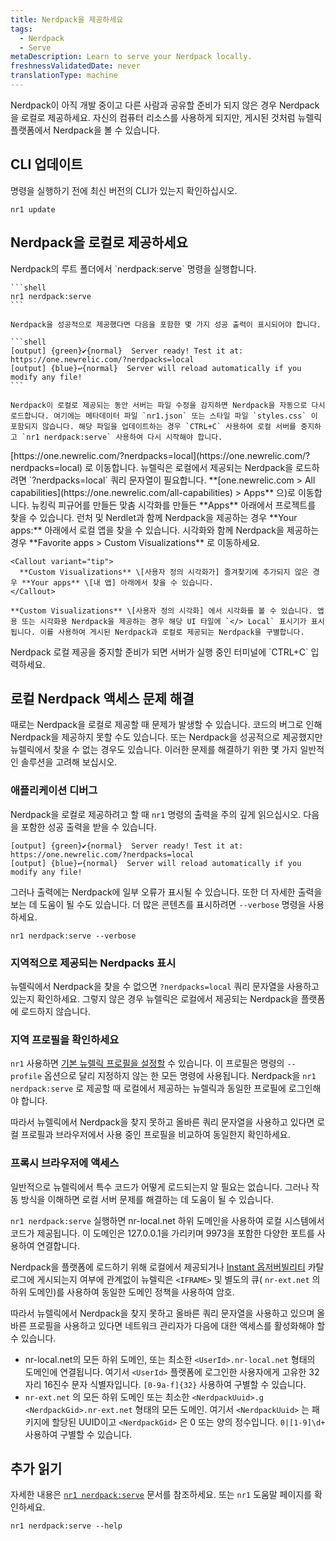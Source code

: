 ```yaml
---
title: Nerdpack을 제공하세요
tags:
  - Nerdpack
  - Serve
metaDescription: Learn to serve your Nerdpack locally.
freshnessValidatedDate: never
translationType: machine
---
```


Nerdpack이 아직 개발 중이고 다른 사람과 공유할 준비가 되지 않은 경우 Nerdpack을 로컬로 제공하세요. 자신의 컴퓨터 리소스를 사용하게 되지만, 게시된 것처럼 뉴렐릭 플랫폼에서 Nerdpack을 볼 수 있습니다.

## CLI 업데이트

명령을 실행하기 전에 최신 버전의 CLI가 있는지 확인하십시오.

```shell
nr1 update
```

## Nerdpack을 로컬로 제공하세요

<Steps>
  <Step>
    Nerdpack의 루트 폴더에서 `nerdpack:serve` 명령을 실행합니다.

    ```shell
    nr1 nerdpack:serve
    ```

    Nerdpack을 성공적으로 제공했다면 다음을 포함한 몇 가지 성공 출력이 표시되어야 합니다.

    ```shell
    [output] {green}✔{normal}  Server ready! Test it at: https://one.newrelic.com/?nerdpacks=local
    [output] {blue}↩{normal}  Server will reload automatically if you modify any file!
    ```

    Nerdpack이 로컬로 제공되는 동안 서버는 파일 수정을 감지하면 Nerdpack을 자동으로 다시 로드합니다. 여기에는 메타데이터 파일 `nr1.json` 또는 스타일 파일 `styles.css` 이 포함되지 않습니다. 해당 파일을 업데이트하는 경우 `CTRL+C` 사용하여 로컬 서버를 중지하고 `nr1 nerdpack:serve` 사용하여 다시 시작해야 합니다.
  </Step>

  <Step>
    [https://one.newrelic.com/?nerdpacks=local](https://one.newrelic.com/?nerdpacks=local) 로 이동합니다. 뉴렐릭은 로컬에서 제공되는 Nerdpack을 로드하려면 `?nerdpacks=local` 쿼리 문자열이 필요합니다.
  </Step>

  <Step>
    <DNT>**[one.newrelic.com &gt; All capabilities](https://one.newrelic.com/all-capabilities) &gt; Apps**</DNT> 으)로 이동합니다. 뉴킹릭 피규어를 만들든 맞춤 시각화를 만들든 <DNT>**Apps**</DNT> 아래에서 프로젝트를 찾을 수 있습니다.
  </Step>

  <Step>
    런처 및 Nerdlet과 함께 Nerdpack을 제공하는 경우 <DNT>**Your apps:**</DNT> 아래에서 로컬 앱을 찾을 수 있습니다. 시각화와 함께 Nerdpack을 제공하는 경우 <DNT>**Favorite apps &gt; Custom Visualizations**</DNT> 로 이동하세요.

    <Callout variant="tip">
      **Custom Visualizations** \[사용자 정의 시각화가] 즐겨찾기에 추가되지 않은 경우 **Your apps** \[내 앱] 아래에서 찾을 수 있습니다.
    </Callout>

    **Custom Visualizations** \[사용자 정의 시각화] 에서 시각화를 볼 수 있습니다. 앱용 또는 시각화용 Nerdpack을 제공하는 경우 해당 UI 타일에 `</> Local` 표시기가 표시됩니다. 이를 사용하여 게시된 Nerdpack과 로컬로 제공되는 Nerdpack을 구별합니다.
  </Step>

  <Step>
    Nerdpack 로컬 제공을 중지할 준비가 되면 서버가 실행 중인 터미널에 `CTRL+C` 입력하세요.
  </Step>
</Steps>

## 로컬 Nerdpack 액세스 문제 해결

때로는 Nerdpack을 로컬로 제공할 때 문제가 발생할 수 있습니다. 코드의 버그로 인해 Nerdpack을 제공하지 못할 수도 있습니다. 또는 Nerdpack을 성공적으로 제공했지만 뉴렐릭에서 찾을 수 없는 경우도 있습니다. 이러한 문제를 해결하기 위한 몇 가지 일반적인 솔루션을 고려해 보십시오.

### 애플리케이션 디버그

Nerdpack을 로컬로 제공하려고 할 때 `nr1` 명령의 출력을 주의 깊게 읽으십시오. 다음을 포함한 성공 출력을 받을 수 있습니다.

```shell
[output] {green}✔{normal}  Server ready! Test it at: https://one.newrelic.com/?nerdpacks=local
[output] {blue}↩{normal}  Server will reload automatically if you modify any file!
```

그러나 출력에는 Nerdpack에 일부 오류가 표시될 수 있습니다. 또한 더 자세한 출력을 보는 데 도움이 될 수도 있습니다. 더 많은 콘텐츠를 표시하려면 `--verbose` 명령을 사용하세요.

```shell
nr1 nerdpack:serve --verbose
```

### 지역적으로 제공되는 Nerdpacks 표시

뉴렐릭에서 Nerdpack을 찾을 수 없으면 `?nerdpacks=local` 쿼리 문자열을 사용하고 있는지 확인하세요. 그렇지 않은 경우 뉴렐릭은 로컬에서 제공되는 Nerdpack을 플랫폼에 로드하지 않습니다.

### 지역 프로필을 확인하세요

`nr1` 사용하면 [기본 뉴렐릭 프로필을 설정할](/docs/new-relic-solutions/build-nr-ui/nr1-cli/nr1-common/#nr1-profiles) 수 있습니다. 이 프로필은 명령의 `--profile` 옵션으로 달리 지정하지 않는 한 모든 명령에 사용됩니다. Nerdpack을 `nr1 nerdpack:serve` 로 제공할 때 로컬에서 제공하는 뉴렐릭과 동일한 프로필에 로그인해야 합니다.

따라서 뉴렐릭에서 Nerdpack을 찾지 못하고 올바른 쿼리 문자열을 사용하고 있다면 로컬 프로필과 브라우저에서 사용 중인 프로필을 비교하여 동일한지 확인하세요.

### 프록시 브라우저에 액세스

일반적으로 뉴렐릭에서 특수 코드가 어떻게 로드되는지 알 필요는 없습니다. 그러나 작동 방식을 이해하면 로컬 서버 문제를 해결하는 데 도움이 될 수 있습니다.

`nr1 nerdpack:serve` 실행하면 nr-local.net 하위 도메인을 사용하여 로컬 시스템에서 코드가 제공됩니다. 이 도메인은 127.0.0.1을 가리키며 9973을 포함한 다양한 포트를 사용하여 연결합니다.

Nerdpack을 플랫폼에 로드하기 위해 로컬에서 제공되거나 [Instant 옵저버빌리티](https://newrelic.com/instant-observability) 카탈로그에 게시되는지 여부에 관계없이 뉴렐릭은 `<IFRAME>` 및 별도의 큐( `nr-ext.net` 의 하위 도메인)를 사용하여 동일한 도메인 정책을 사용하여 암호.

따라서 뉴렐릭에서 Nerdpack을 찾지 못하고 올바른 쿼리 문자열을 사용하고 있으며 올바른 프로필을 사용하고 있다면 네트워크 관리자가 다음에 대한 액세스를 활성화해야 할 수 있습니다.

* nr-local.net의 모든 하위 도메인, 또는 최소한 `<UserId>.nr-local.net` 형태의 도메인에 연결됩니다. 여기서 `<UserId>` 플랫폼에 로그인한 사용자에게 고유한 32자리 16진수 문자 식별자입니다. `[0-9a-f]{32}` 사용하여 구별할 수 있습니다.
* `nr-ext.net` 의 모든 하위 도메인 또는 최소한 `<NerdpackUuid>.g <NerdpackGid>.nr-ext.net` 형태의 모든 도메인. 여기서 `<NerdpackUuid>` 는 패키지에 할당된 UUID이고 `<NerdpackGid>` 은 0 또는 양의 정수입니다. `0|[1-9]\d+` 사용하여 구별할 수 있습니다.

## 추가 읽기

자세한 내용은 [`nr1 nerdpack:serve`](/docs/new-relic-solutions/build-nr-ui/nr1-cli/nr1-nerdpack/#nr1-nerdpackserve) 문서를 참조하세요. 또는 `nr1` 도움말 페이지를 확인하세요.

```shell
nr1 nerdpack:serve --help
```